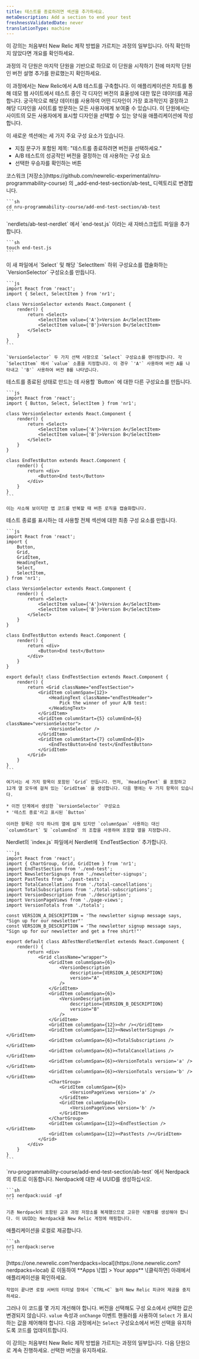 ```yaml
---
title: 테스트를 종료하려면 섹션을 추가하세요.
metaDescription: Add a section to end your test
freshnessValidatedDate: never
translationType: machine
---
```


<Callout variant="tip">
  이 강의는 처음부터 New Relic 제작 방법을 가르치는 과정의 일부입니다. 아직 확인하지 않았다면 개요를 확인하세요.

  과정의 각 단원은 마지막 단원을 기반으로 하므로 이 단원을 시작하기 전에 마지막 단원인 버전 설명 추가를 완료했는지 확인하세요.
</Callout>

이 과정에서는 New Relic에서 A/B 테스트를 구축합니다. 이 애플리케이션은 차트를 통해 데모 웹 사이트에서 테스트 중인 각 디자인 버전의 효율성에 대한 많은 데이터를 제공합니다. 궁극적으로 해당 데이터를 사용하여 어떤 디자인이 가장 효과적인지 결정하고 해당 디자인을 사이트를 방문하는 모든 사용자에게 보여줄 수 있습니다. 이 단원에서는 사이트의 모든 사용자에게 표시할 디자인을 선택할 수 있는 양식을 애플리케이션에 작성합니다.

이 새로운 섹션에는 세 가지 주요 구성 요소가 있습니다.

* 지침 문구가 포함된 제목: "테스트를 종료하려면 버전을 선택하세요."
* A/B 테스트의 성공적인 버전을 결정하는 데 사용하는 구성 요소
* 선택한 우승자를 확인하는 버튼

<Steps>
  <Step>
    코스워크 [저장소](https://github.com/newrelic-experimental/nru-programmability-course) 의 _add-end-test-section/ab-test_ 디렉토리로 변경합니다.

    ```sh
    cd nru-programmability-course/add-end-test-section/ab-test
    ```
  </Step>

  <Step>
    `nerdlets/ab-test-nerdlet` 에서 `end-test.js` 이라는 새 자바스크립트 파일을 추가합니다.

    ```sh
    touch end-test.js
    ```
  </Step>

  <Step>
    이 새 파일에서 `Select` 및 해당 `SelectItem` 하위 구성요소를 캡슐화하는 `VersionSelector` 구성요소를 만듭니다.

    ```js
    import React from 'react';
    import { Select, SelectItem } from 'nr1';

    class VersionSelector extends React.Component {
        render() {
            return <Select>
                <SelectItem value={'A'}>Version A</SelectItem>
                <SelectItem value={'B'}>Version B</SelectItem>
            </Select>
        }
    }
    ```

    `VersionSelector` 두 가지 선택 사항으로 `Select` 구성요소를 렌더링합니다. 각 `SelectItem` 에서 `value` 소품을 지정합니다. 이 경우 `'A'` 사용하여 버전 A를 나타내고 `'B'` 사용하여 버전 B를 나타냅니다.
  </Step>

  <Step>
    테스트를 종료된 상태로 만드는 데 사용할 `Button` 에 대한 다른 구성요소를 만듭니다.

    ```js
    import React from 'react';
    import { Button, Select, SelectItem } from 'nr1';

    class VersionSelector extends React.Component {
        render() {
            return <Select>
                <SelectItem value={'A'}>Version A</SelectItem>
                <SelectItem value={'B'}>Version B</SelectItem>
            </Select>
        }
    }

    class EndTestButton extends React.Component {
        render() {
            return <div>
                <Button>End test</Button>
            </div>
        }
    }
    ```

    이는 사소해 보이지만 앱 코드를 반복할 때 버튼 로직을 캡슐화합니다.
  </Step>

  <Step>
    테스트 종료를 표시하는 데 사용할 전체 섹션에 대한 최종 구성 요소를 만듭니다.

    ```js
    import React from 'react';
    import {
        Button,
        Grid,
        GridItem,
        HeadingText,
        Select,
        SelectItem,
    } from 'nr1';

    class VersionSelector extends React.Component {
        render() {
            return <Select>
                <SelectItem value={'A'}>Version A</SelectItem>
                <SelectItem value={'B'}>Version B</SelectItem>
            </Select>
        }
    }

    class EndTestButton extends React.Component {
        render() {
            return <div>
                <Button>End test</Button>
            </div>
        }
    }

    export default class EndTestSection extends React.Component {
        render() {
            return <Grid className="endTestSection">
                <GridItem columnSpan={12}>
                    <HeadingText className="endTestHeader">
                        Pick the winner of your A/B test:
                    </HeadingText>
                </GridItem>
                <GridItem columnStart={5} columnEnd={6} className="versionSelector">
                    <VersionSelector />
                </GridItem>
                <GridItem columnStart={7} columnEnd={8}>
                    <EndTestButton>End test</EndTestButton>
                </GridItem>
            </Grid>
        }
    }
    ```

    여기서는 세 가지 항목이 포함된 `Grid` 만듭니다. 먼저, `HeadingText` 를 포함하고 12개 열 모두에 걸쳐 있는 `GridItem` 을 생성합니다. 다음 행에는 두 가지 항목이 있습니다.

    * 이전 단계에서 생성한 `VersionSelector` 구성요소
    * '테스트 종료'라고 표시된 `Button`

    이러한 항목은 각각 하나의 열에 걸쳐 있지만 `columnSpan` 사용하는 대신 `columnStart` 및 `columnEnd` 의 조합을 사용하여 포함할 열을 지정합니다.
  </Step>

  <Step>
    Nerdlet의 `index.js` 파일에서 Nerdlet에 `EndTestSection` 추가합니다.

    ```js
    import React from 'react';
    import { ChartGroup, Grid, GridItem } from 'nr1';
    import EndTestSection from './end-test';
    import NewsletterSignups from './newsletter-signups';
    import PastTests from './past-tests';
    import TotalCancellations from './total-cancellations';
    import TotalSubscriptions from './total-subscriptions';
    import VersionDescription from './description';
    import VersionPageViews from './page-views';
    import VersionTotals from './totals';

    const VERSION_A_DESCRIPTION = 'The newsletter signup message says, "Sign up for our newsletter"'
    const VERSION_B_DESCRIPTION = 'The newsletter signup message says, "Sign up for our newsletter and get a free shirt!"'

    export default class AbTestNerdletNerdlet extends React.Component {
        render() {
            return <div>
                <Grid className="wrapper">
                    <GridItem columnSpan={6}>
                        <VersionDescription
                            description={VERSION_A_DESCRIPTION}
                            version="A"
                        />
                    </GridItem>
                    <GridItem columnSpan={6}>
                        <VersionDescription
                            description={VERSION_B_DESCRIPTION}
                            version="B"
                        />
                    </GridItem>
                    <GridItem columnSpan={12}><hr /></GridItem>
                    <GridItem columnSpan={12}><NewsletterSignups /></GridItem>
                    <GridItem columnSpan={6}><TotalSubscriptions /></GridItem>
                    <GridItem columnSpan={6}><TotalCancellations /></GridItem>
                    <GridItem columnSpan={6}><VersionTotals version='a' /></GridItem>
                    <GridItem columnSpan={6}><VersionTotals version='b' /></GridItem>
                    <ChartGroup>
                        <GridItem columnSpan={6}>
                            <VersionPageViews version='a' />
                        </GridItem>
                        <GridItem columnSpan={6}>
                            <VersionPageViews version='b' />
                        </GridItem>
                    </ChartGroup>
                    <GridItem columnSpan={12}><EndTestSection /></GridItem>
                    <GridItem columnSpan={12}><PastTests /></GridItem>
                </Grid>
            </div>
        }
    }
    ```
  </Step>

  <Step>
    `nru-programmability-course/add-end-test-section/ab-test` 에서 Nerdpack의 루트로 이동합니다.
  </Step>

  <Step>
    Nerdpack에 대한 새 UUID를 생성하십시오.

    ```sh
    nr1 nerdpack:uuid -gf
    ```

    기존 Nerdpack이 포함된 교과 과정 저장소를 복제했으므로 고유한 식별자를 생성해야 합니다. 이 UUID는 Nerdpack을 New Relic 계정에 매핑합니다.
  </Step>

  <Step>
    애플리케이션을 로컬로 제공합니다.

    ```sh
    nr1 nerdpack:serve
    ```
  </Step>

  <Step>
    [https://one.newrelic.com?nerdpacks=local](https://one.newrelic.com?nerdpacks=local) 로 이동하여 **Apps \[앱] > Your apps** \[클릭하면] 아래에서 애플리케이션을 확인하세요.

    작업이 끝나면 로컬 서버의 터미널 창에서 `CTRL+C` 눌러 New Relic 피규어 제공을 중지하세요.
  </Step>
</Steps>

그러나 이 코드를 몇 가지 개선해야 합니다. 버전을 선택해도 구성 요소에서 선택한 값은 변경되지 않습니다. `value` 속성과 `onChange` 이벤트 핸들러를 사용하여 `Select` 가 표시하는 값을 제어해야 합니다. 다음 과정에서는 `Select` 구성요소에서 버전 선택을 유지하도록 코드를 업데이트합니다.

<Callout variant="course">
  이 강의는 처음부터 New Relic 제작 방법을 가르치는 과정의 일부입니다. 다음 단원으로 계속 진행하세요. 선택한 버전을 유지하세요.
</Callout>